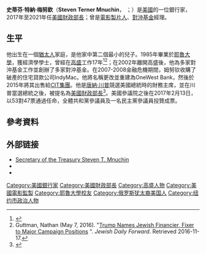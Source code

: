 {{noteTA
|G1=PresidentsUS
|1=zh-tw:梅努欽;zh-hk:姆欽;zh-hans:姆努钦;zh-hant:姆努欽;
}}
{{expand|time=2016-11-30T03:28:09+00:00}}
{{Infobox officeholder 
|name = 史蒂芬·梅努欽<br /><small>{{lang|en|Steven Mnuchin}}</small>
|image = Steven Mnuchin official photo.jpg
|office      = 第77任[[美國財政部長|美國財政部長]]
|president   = [[唐納·川普|唐納·川普]]
|deputy      = 
|term_start  = 2017年2月13日
|term_end    = 2021年1月20日
|predecessor = [[傑克·盧|傑克·盧]]
|successor   = [[珍妮特·耶倫|-{zh-hans:珍妮特·耶伦;zh-tw:珍妮特·葉倫;zh-hk:珍妮特·耶倫}-]]
|birth_name  = Steven Terner Mnuchin
|birth_date  = {{birth date and age|1962|12|21}}
|birth_place = {{USA}}[[紐約州|紐約州]][[紐約|紐約]]
|death_date  = 
|death_place = 
|party       = [[共和黨_(美國)|共和黨]]
|spouse      = {{Marriage|凯瑟琳·利·麦卡弗<!--Kathryn Leigh McCarver-->|1992|1999|reason=divorced}}<br>{{Marriage|希瑟·德福雷斯特·克罗斯比<!--Heather deForest Crosby-->|1999|2014|reason=divorced}}<br>{{Marriage|路易絲·林頓|2017|}}
|partner     = |children    = 3
|parents     = {{tsl|en|Robert Mnuchin|勞勃·梅努欽|-{zh-tw:勞勃;zh-hans:罗伯特;zh-hant:羅伯特;}-·E·梅努欽}}<br />-{zh-tw:伊蓮;zh-hant:伊萊恩;zh-hans:伊莱恩;}-·特納
|alma_mater  = [[耶鲁大学|耶鲁大学]]{{small|（[[文學士|BA]]）}}
|footnotes   = 
}}
'''史蒂芬·特納·梅努欽'''（'''Steven Terner Mnuchin'''，{{IPAc-en|audio=Mnuchin.ogg|m|ə|ˈ|n|uː|tʃ|ɪ|n}} {{respell|mə|NOO|chin}}；{{bd|1962年|12月21日}}）是[[美國|美國]]的一位銀行家，2017年至2021年任[[美國財政部長|美國財政部長]]；曾是[[電影|電影]][[製片人|製片人]]、[[對沖基金|對沖基金]]經理。

==生平==
他出生在一個[[猶太人|猶太人]]家庭，是他家中第二個最小的兒子。1985年畢業於[[耶魯大學|耶魯大學]]，獲經濟學學士，曾經在[[高盛|高盛]]工作17年<ref name="NYTimesWedding">{{cite news|title=WEDDINGS; Heather Crosby, Steven Mnuchin|url=http://www.nytimes.com/1999/09/26/style/weddings-heather-crosby-steven-mnuchin.html|accessdate=2016-05-10|work=The New York Times|date=1999-09-26|archive-date=2016-11-19|archive-url=https://web.archive.org/web/20161119093606/http://www.nytimes.com/1999/09/26/style/weddings-heather-crosby-steven-mnuchin.html|dead-url=no}}</ref><ref>Guttman, Nathan (May 7, 2016). "[http://forward.com/news/national/340165/trump-names-jewish-financier-fixer-to-major-campaign-positions Trump Names Jewish Financier, Fixer to Major Campaign Positions] {{Wayback|url=http://forward.com/news/national/340165/trump-names-jewish-financier-fixer-to-major-campaign-positions |date=20161203205459 }}".  ''Jewish Daily Forward''. Retrieved 2016-11-17.</ref>；在2002年離開高盛後，他為多家對沖基金工作並創辦了多家對沖基金。在2007-2008金融危機期間，姆努钦收購了破產的住宅貸款公司IndyMac。他將名稱更改並重建為OneWest Bank，然後於2015年將其出售給[[CIT集團|CIT集團]]。他是[[唐納·川普|唐納·川普]]競選美國總統時的財務主席，並在川普當選總統之後，被提名為[[美國財政部長|美國財政部長]]<ref>{{Cite web |url=http://www.bbc.co.uk/news/world-us-canada-38141686 |title=Former US banker Steve Mnuchin confirms he will be US treasury secretary |accessdate=2016-12-06 |archive-date=2016-11-29 |archive-url=https://web.archive.org/web/20161129232837/http://www.bbc.co.uk/news/world-us-canada-38141686 |dead-url=no }}</ref>。美國參議院之後在2017年2月13日，以53對47票通過任命，全體共和黨參議員及一名民主黨參議員投贊成票。

==參考資料==
{{reflist|2}}

==外部链接==
{{commons category|Steven Mnuchin}}
{{wikiquote}}
* [https://www.treasury.gov/about/Pages/Secretary.aspx Secretary of the Treasury Steven T. Mnuchin]{{Wayback|url=https://www.treasury.gov/about/Pages/Secretary.aspx |date=20170523174018 }}
* {{IMDb name|6518391}}
* {{C-SPAN|Steven Mnuchin}}

{{start box}}
{{s-off}}
{{s-before|[[傑克·盧|傑克·盧]]}}
{{s-title|[[美国财政部长|美国财政部长]]|2017年─2021年}}
{{s-aft|after=[[珍妮特·耶倫|珍妮特·耶倫]]}}
{{end box}}

{{美国财政部长}}
{{Donald Trump cabinet}}
{{Authority control}}
{{DEFAULTSORT:Mnuchin, Steven}}
[[Category:美國銀行家|Category:美國銀行家]]
[[Category:美國財政部長|Category:美國財政部長]]
[[Category:高盛人物|Category:高盛人物]]
[[Category:美國電影監製|Category:美國電影監製]]
[[Category:耶魯大學校友|Category:耶魯大學校友]]
[[Category:俄罗斯犹太裔美国人|Category:俄罗斯犹太裔美国人]]
[[Category:纽约市政治人物|Category:纽约市政治人物]]